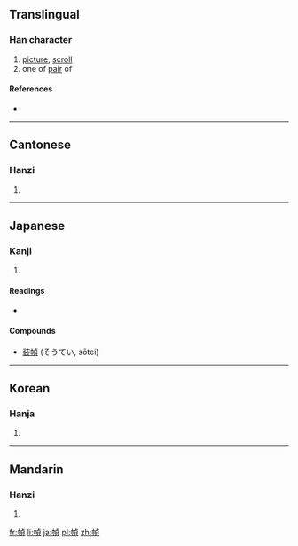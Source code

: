 {{also|帧}}
==Translingual==

===Han character===
{{Han char|rn=50|rad=巾|as=09|sn=12|four=4128<sub>6</sub>|canj=中月卜月金 (LBYBC)|ids=⿰[[巾]][[貞]]}}

# [[picture]], [[scroll]]
# one of [[pair]] of

====References====
* {{Han ref|kx=0334.060|dkj=08982|dj=0641.100|hdz=10747.050|uh=5E40|ud=24128|bh=B456|bd=46166}}

----

==Cantonese==

===Hanzi===
{{yue-hanzi|jyut=[[zing3]]|y=jing3|sim=帧}}

# {{defn|lang=yue|sort=巾09}}

----

==Japanese==

===Kanji===
{{ja-kanji|grade=|rs=巾09}}

# {{defn|lang=ja|sort=巾09}}

====Readings====
* {{ja-readings|on=[[てい]] (tei), [[とう]] (tō), [[ちょう]] (chō)|kun=[[かけもの]] (kakemono)}}

====Compounds====
* [[装幀]] (そうてい, sōtei)

----

==Korean==

===Hanja===
{{ko-hanja|hangeul=[[정]], [[탱]]|rv=jeong, taeng|mr=chŏng, t'aeng}}

# {{defn|lang=ko|sort=巾09}}

----

==Mandarin==

===Hanzi===
{{cmn-hanzi|sim=帧|pin=[[zhèng]] ([[zheng4]])|wg=cheng<sup>4</sup>}}

# {{defn|lang=cmn|sort=巾09}}

[[fr:幀]]
[[li:幀]]
[[ja:幀]]
[[pl:幀]]
[[zh:幀]]